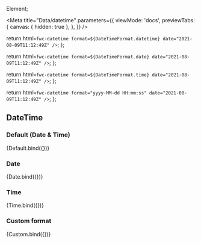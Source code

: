 Element;

<Meta
  title="Data/datetime"
  parameters={{
    viewMode: 'docs',
    previewTabs: {
      canvas: { hidden: true },
    },
  }}
/>

  return html`<fwc-datetime format=${DateTimeFormat.datetime} date="2021-08-09T11:12:49Z" />`;
};

  return html`<fwc-datetime format=${DateTimeFormat.date} date="2021-08-09T11:12:49Z" />`;
};

  return html`<fwc-datetime format=${DateTimeFormat.time} date="2021-08-09T11:12:49Z" />`;
};

  return html`<fwc-datetime format="yyyy-MM-dd HH:mm:ss" date="2021-08-09T11:12:49Z" />`;
};

## DateTime

### Default (Date & Time)

<Canvas>
  <Story name="default" args={{}}>
    {Default.bind({})}
  </Story>
</Canvas>

### Date

<Canvas>
  <Story name="date" args={{}}>
    {Date.bind({})}
  </Story>
</Canvas>

### Time

<Canvas>
  <Story name="time" args={{}}>
    {Time.bind({})}
  </Story>
</Canvas>

### Custom format

<Canvas>
  <Story name="custom" args={{}}>
    {Custom.bind({})}
  </Story>
</Canvas>
